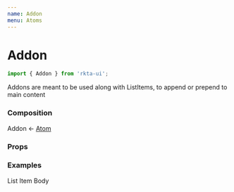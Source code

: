 ```yaml
---
name: Addon
menu: Atoms
---
```



# Addon
```js
import { Addon } from 'rkta-ui';
```

Addons are meant to be used along with ListItems, to append or prepend to main content

### Composition
Addon &larr; [Atom](/src-atoms-atom-atom)

### Props
<Props of={RawAddon} />

### Examples
<Playground>
  <List color10>
    <ListItem transparent>
      <Addon>
        <ArrowRight />
      </Addon>
      <ListItemBody>List Item Body</ListItemBody>
      <Addon>
        <Cog />
      </Addon>
    </ListItem>
  </List>
</Playground>
